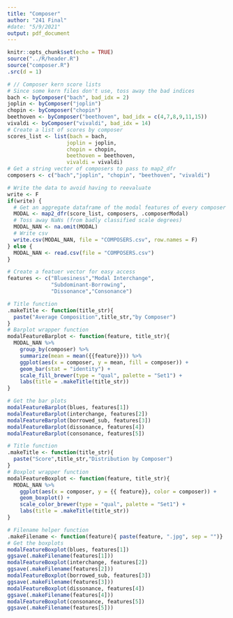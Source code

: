 ```yaml
---
title: "Composer"
author: "241 Final"
#date: "5/9/2021"
output: pdf_document
---
```


```r
knitr::opts_chunk$set(echo = TRUE)
source("../R/header.R")
source("composer.R")
.src(d = 1)
```

```r
# // Composer kern score lists
# Since some kern files don't use, toss away the bad indices
bach <- byComposer("bach", bad_idx = 2)
joplin <- byComposer("joplin")
chopin <- byComposer("chopin")
beethoven <- byComposer("beethoven", bad_idx = c(4,7,8,9,11,15))
vivaldi <- byComposer("vivaldi", bad_idx = 14)
# Create a list of scores by composer
scores_list <- list(bach = bach, 
                   joplin = joplin, 
                   chopin = chopin,
                   beethoven = beethoven, 
                   vivaldi = vivaldi)
# Get a string vector of composers to pass to map2_dfr
composers <- c("bach","joplin", "chopin", "beethoven", "vivaldi")
```

```r
# Write the data to avoid having to reevaluate
write <- F
if(write) {
  # Get an aggregate dataframe of the modal features of every composer
  MODAL <- map2_dfr(score_list, composers, .composerModal)
  # Toss away NaNs (from badly classified scale degrees)
  MODAL_NAN <- na.omit(MODAL)
  # Write csv
  write.csv(MODAL_NAN, file = "COMPOSERS.csv", row.names = F)
} else {
  MODAL_NAN <- read.csv(file = "COMPOSERS.csv")
}
```

```r
# Create a featuer vector for easy access
features <- c("Bluesiness","Modal Interchange",
              "Subdominant-Borrowing",
              "Dissonance","Consonance")
```

```r
# Title function
.makeTitle <- function(title_str){
  paste("Average Composition",title_str,"by Composer")
}
# Barplot wrapper function
modalFeatureBarplot <- function(feature, title_str){
  MODAL_NAN %>%
    group_by(composer) %>%
    summarize(mean = mean({{feature}})) %>%
    ggplot(aes(x = composer, y = mean, fill = composer)) +
    geom_bar(stat = "identity") +
    scale_fill_brewer(type = "qual", palette = "Set1") +
    labs(title = .makeTitle(title_str))
}
```

```r
# Get the bar plots
modalFeatureBarplot(blues, features[1])
modalFeatureBarplot(interchange, features[2])
modalFeatureBarplot(borrowed_sub, features[3])
modalFeatureBarplot(dissonance, features[4])
modalFeatureBarplot(consonance, features[5])
```

```r
# Title function
.makeTitle <- function(title_str){
  paste("Score",title_str,"Distribution by Composer")
}
# Boxplot wrapper function
modalFeatureBoxplot <- function(feature, title_str){
  MODAL_NAN %>%
    ggplot(aes(x = composer, y = {{ feature}}, color = composer)) +
    geom_boxplot() +
    scale_color_brewer(type = "qual", palette = "Set1") +
    labs(title = .makeTitle(title_str))
}
```

```r
# Filename helper function
.makeFilename <- function(feature){ paste(feature, ".jpg", sep = "")}
# Get the boxplots
modalFeatureBoxplot(blues, features[1])
ggsave(.makeFilename(features[1]))
modalFeatureBoxplot(interchange, features[2])
ggsave(.makeFilename(features[2]))
modalFeatureBoxplot(borrowed_sub, features[3])
ggsave(.makeFilename(features[3]))
modalFeatureBoxplot(dissonance, features[4])
ggsave(.makeFilename(features[4]))
modalFeatureBoxplot(consonance, features[5])
ggsave(.makeFilename(features[5]))
```
